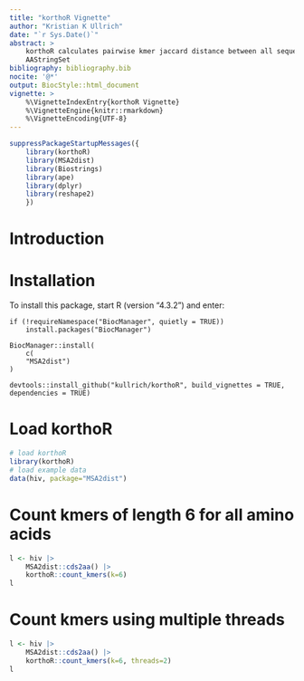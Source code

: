 ```yaml
---
title: "korthoR Vignette"
author: "Kristian K Ullrich"
date: "`r Sys.Date()`"
abstract: >
    korthoR calculates pairwise kmer jaccard distance between all sequences of a
    AAStringSet 
bibliography: bibliography.bib
nocite: '@*'
output: BiocStyle::html_document
vignette: >
    %\VignetteIndexEntry{korthoR Vignette}
    %\VignetteEngine{knitr::rmarkdown}
    %\VignetteEncoding{UTF-8}
---
```


```r
suppressPackageStartupMessages({
    library(korthoR)
    library(MSA2dist)
    library(Biostrings)
    library(ape)
    library(dplyr)
    library(reshape2)
    })
```

# Introduction

# Installation

To install this package, start R (version "4.3.2") and enter:

```
if (!requireNamespace("BiocManager", quietly = TRUE))
    install.packages("BiocManager")

BiocManager::install(
    c(
    "MSA2dist")
)

devtools::install_github("kullrich/korthoR", build_vignettes = TRUE, dependencies = TRUE)
```

# Load korthoR

```r
# load korthoR
library(korthoR)
# load example data
data(hiv, package="MSA2dist")
```

# Count kmers of length 6 for all amino acids

```r
l <- hiv |>
    MSA2dist::cds2aa() |>
    korthoR::count_kmers(k=6)
l
```

# Count kmers using multiple threads

```r
l <- hiv |>
    MSA2dist::cds2aa() |>
    korthoR::count_kmers(k=6, threads=2)
l
```

